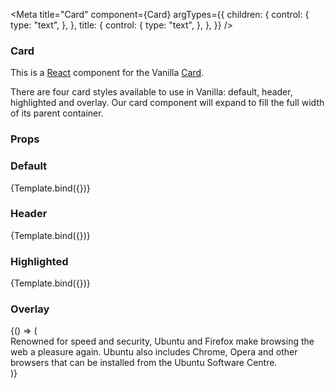 

<Meta
  title="Card"
  component={Card}
  argTypes={{
    children: {
      control: {
        type: "text",
      },
    },
    title: {
      control: {
        type: "text",
      },
    },
  }}
/>


### Card

This is a [React](https://reactjs.org/) component for the Vanilla [Card](https://docs.vanillaframework.io/patterns/card/).

There are four card styles available to use in Vanilla: default, header, highlighted and overlay. Our card component will expand to fill the full width of its parent container.

### Props

<ArgsTable of={Card} />

### Default

<Canvas>
  <Story
    name="Default"
    args={{
      children:
        "If you are an independent software vendor or bundle author, it's easy to apply. You can find out more below.",
      title: "We'd love to have you join us as a partner.",
    }}
  >
    {Template.bind({})}
  </Story>
</Canvas>

### Header

<Canvas>
  <Story
    name="Header"
    args={{
      children:
        "For fun, for education and for profit, the RPi makes device development personal and entertaining. With support for both the Pi2 and the new Pi3, Ubuntu Core supports the world’s most beloved board.",
      title: "We'd love to have you join us as a partner.",
      title: "Raspberry Pi2 and Pi3",
      thumbnail: "https://assets.ubuntu.com/v1/dca2e4c4-raspberry-logo.png",
    }}
  >
    {Template.bind({})}
  </Story>
</Canvas>

### Highlighted

<Canvas>
  <Story
    name="Highlighted"
    args={{
      children:
        "If you are an independent software vendor or bundle author, it's easy to apply. You can find out more below.",
      title: "We'd love to have you join us as a partner.",
      highlighted: true,
    }}
  >
    {Template.bind({})}
  </Story>
</Canvas>

### Overlay

<Canvas>
  <Story name="Overlay">
    {() => (
      <section
        className="p-strip--image is-light"
        style={{
          backgroundImage:
            "url('https://assets.ubuntu.com/v1/0a98afcd-screenshot_desktop.jpg')",
        }}
      >
        <Row>
          <Col size={6} emptyLarge={7}>
            <Card title="Web browsing" overlay>
              Renowned for speed and security, Ubuntu and Firefox make browsing
              the web a pleasure again. Ubuntu also includes Chrome, Opera and
              other browsers that can be installed from the Ubuntu Software
              Centre.
            </Card>
          </Col>
        </Row>
      </section>
    )}
  </Story>
</Canvas>
